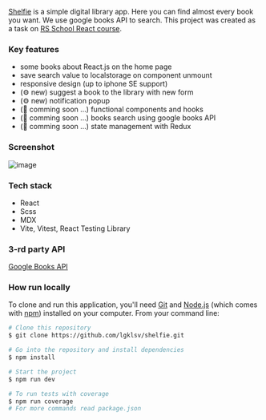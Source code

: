 [Shelfie](https://github.com/lgklsv/shelfie) is a simple
digital library app. Here you can find almost every book you want. We use google books API to search. This project was created as a task on [RS School React course](https://rs.school/react/).

### Key features

- some books about React.js on the home page
- save search value to localstorage on component unmount
- responsive design (up to iphone SE support)
- (⚙️ new) suggest a book to the library with new form
- (⚙️ new) notification popup
- (🚀 comming soon ...) functional components and hooks
- (🚀 comming soon ...) books search using google books API
- (🚀 comming soon ...) state management with Redux

### Screenshot

![image](https://user-images.githubusercontent.com/101424508/227730380-787deb9d-6103-4452-8d06-8eb565e25183.png)

### Tech stack

- React
- Scss
- MDX
- Vite, Vitest, React Testing Library

### 3-rd party API

[Google Books API](https://developers.google.com/books/docs/v1/using)

### How run locally

To clone and run this application, you'll need [Git](https://git-scm.com) and [Node.js](https://nodejs.org/en/download/) (which comes with [npm](http://npmjs.com)) installed on your computer. From your command line:

```bash
# Clone this repository
$ git clone https://github.com/lgklsv/shelfie.git

# Go into the repository and install dependencies
$ npm install

# Start the project
$ npm run dev

# To run tests with coverage
$ npm run coverage
# For more commands read package.json
```
